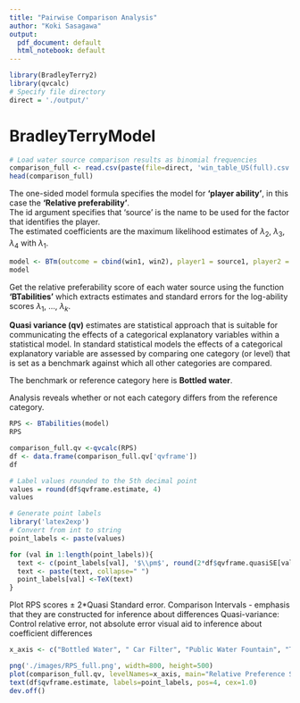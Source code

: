 ```yaml
---
title: "Pairwise Comparison Analysis"
author: "Koki Sasagawa"
output:
  pdf_document: default
  html_notebook: default
---
```


```r
library(BradleyTerry2)
library(qvcalc)
# Specify file directory 
direct = './output/'
```

# BradleyTerryModel 
```r
# Load water source comparison results as binomial frequencies 
comparison_full <- read.csv(paste(file=direct, 'win_table_US(full).csv', sep=''))
head(comparison_full)
```
The one-sided model formula specifies the model for **'player ability'**, in this case the **'Relative preferability'**.  
The id argument specifies that 'source' is the name to be used for the factor that identifies the player.  
The estimated coefficients are the maximum likelihood estimates of $\lambda_2$, $\lambda_3$, $\lambda_4$ with $\lambda_1$. 

```r
model <- BTm(outcome = cbind(win1, win2), player1 = source1, player2 = source2, formula = ~source, id = 'source', data=comparison_full)
model
```
Get the relative preferability score of each water source using the function **'BTabilities'** which extracts estimates and standard errors for the log-ability scores $\lambda_1$, ..., $\lambda_k$. 

**Quasi variance (qv)** estimates are statistical approach that is suitable for communicating the effects of a categorical explanatory variables within a statistical model. In standard statistical models the effects of a categorical explanatory variable are assessed by comparing one category (or level) that is set as a benchmark against which all other categories are compared. 

The benchmark or reference category here is **Bottled water**. 

Analysis reveals whether or not each category differs from the reference category. 
```r
RPS <- BTabilities(model)
RPS
```
```r
comparison_full.qv <-qvcalc(RPS)
df <- data.frame(comparison_full.qv['qvframe'])
df
```
```r
# Label values rounded to the 5th decimal point
values = round(df$qvframe.estimate, 4)
values
```

```r
# Generate point labels 
library('latex2exp')
# Convert from int to string
point_labels <- paste(values)

for (val in 1:length(point_labels)){
  text <- c(point_labels[val], '$\\pm$', round(2*df$qvframe.quasiSE[val], 2))
  text <- paste(text, collapse=" ")
  point_labels[val] <-TeX(text)
}
```

Plot RPS scores $\pm$ 2*Quasi Standard error. 
Comparison Intervals - emphasis that they are constructed for inference about differences 
Quasi-variance: Control relative error, not absolute error
visual aid to inference about coefficient differences 
```r
x_axis <- c("Bottled Water", " Car Filter", "Public Water Fountain", "Tap Water (Home)")

png('./images/RPS_full.png', width=800, height=500)
plot(comparison_full.qv, levelNames=x_axis, main="Relative Preference Scores (RPS) with Quasi Standard Errors (All Respondents)", ylab="Estimated Preference Score", las=0, cex=1.2)
text(df$qvframe.estimate, labels=point_labels, pos=4, cex=1.0)
dev.off()
```


